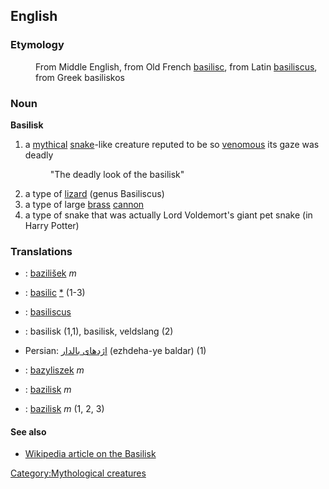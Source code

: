 ==English==
[[Category:Mythological creatures]]
===Etymology===
: From Middle English, from Old French [[basilisc]], from Latin [[basiliscus]], from Greek basiliskos

===Noun===
'''Basilisk'''<!-- always capitalised? -->

#a [[mythical]] [[snake]]-like creature reputed to be so [[venomous]] its gaze was deadly
#:"The deadly look of the basilisk"
#a type of [[lizard]] (genus Basiliscus)
#a type of large [[brass]] [[cannon]]
#a type of snake that was actually Lord Voldemort's giant pet snake (in Harry Potter)

=== Translations ===
*{{cs}}: [[bazilišek]] ''m''
* {{fr}}: [[basilic]] [[:fr:basilic|*]] (1-3)
*{{la}}: [[basiliscus]]
*{{nl}}: basilisk (1,1), basilisk, veldslang (2)
*Persian: [[اژدهای بالدار]] (ezhdeha-ye baldar) (1)
*{{pl}}: [[bazyliszek]] ''m''
*{{sk}}: [[bazilisk#Slovak|bazilisk]] ''m''
*{{sl}}: [[bazilisk]] ''m'' (1, 2, 3)

====See also====
*[[w:basilisk|Wikipedia article on the Basilisk]]